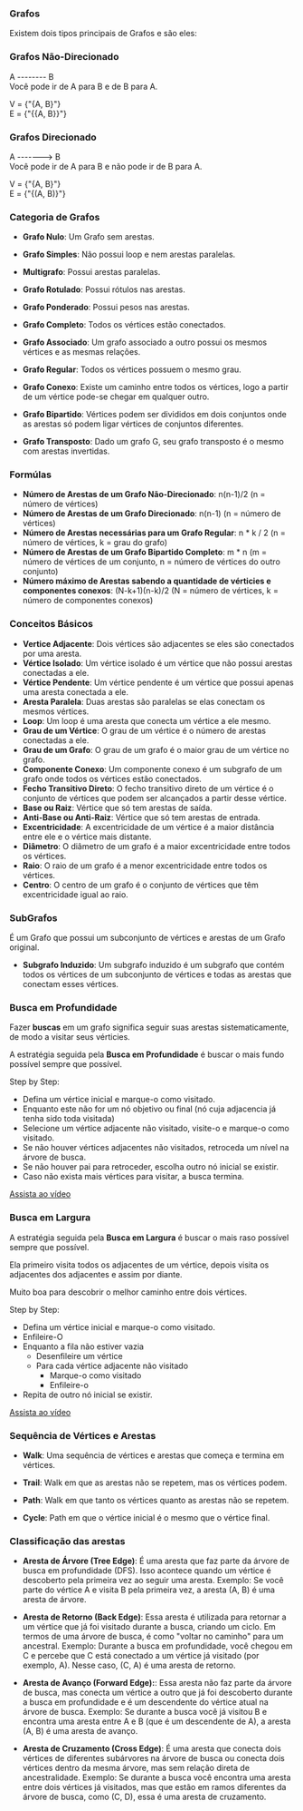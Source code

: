 ### Grafos

Existem dois tipos principais de Grafos e são eles:

### Grafos Não-Direcionado
<span>A -------- B</span>  
Você pode ir de A para B e de B para A.

V = {"{A, B}"}  
E = {"{{A, B}}"}

### Grafos Direcionado
<span>A -------> B</span>  
Você pode ir de A para B e não pode ir de B para A.

V = {"{A, B}"}  
E = {"{(A, B)}"}


### Categoria de Grafos

- **Grafo Nulo**: Um Grafo sem arestas.

- **Grafo Simples**: Não possui loop e nem arestas paralelas.

- **Multigrafo**: Possui arestas paralelas.

- **Grafo Rotulado**: Possui rótulos nas arestas.

- **Grafo Ponderado**: Possui pesos nas arestas.

- **Grafo Completo**: Todos os vértices estão conectados.

- **Grafo Associado**: Um grafo associado a outro possui os mesmos vértices e as mesmas relações.

- **Grafo Regular**: Todos os vértices possuem o mesmo grau.

- **Grafo Conexo**: Existe um caminho entre todos os vértices, logo a partir de um vértice pode-se chegar em qualquer outro.

- **Grafo Bipartido**: Vértices podem ser divididos em dois conjuntos onde as arestas só podem ligar vértices de conjuntos diferentes.

- **Grafo Transposto**: Dado um grafo G, seu grafo transposto é o mesmo com arestas invertidas.

### Formúlas

- **Número de Arestas de um Grafo Não-Direcionado**: n(n-1)/2 (n = número de vértices)
- **Número de Arestas de um Grafo Direcionado**: n(n-1) (n = número de vértices)
- **Número de Arestas necessárias para um Grafo Regular**: n * k / 2 (n = número de vértices, k = grau do grafo)
- **Número de Arestas de um Grafo Bipartido Completo**: m * n (m = número de vértices de um conjunto, n = número de vértices do outro conjunto)
- **Número máximo de Arestas sabendo a quantidade de vérticies e componentes conexos**: (N-k+1)(n-k)/2 (N = número de vértices, k = número de componentes conexos)

### Conceitos Básicos

- **Vertice Adjacente**: Dois vértices são adjacentes se eles são conectados por uma aresta.
- **Vértice Isolado**: Um vértice isolado é um vértice que não possui arestas conectadas a ele.
- **Vértice Pendente**: Um vértice pendente é um vértice que possui apenas uma aresta conectada a ele.
- **Aresta Paralela**: Duas arestas são paralelas se elas conectam os mesmos vértices.
- **Loop**: Um loop é uma aresta que conecta um vértice a ele mesmo.
- **Grau de um Vértice**: O grau de um vértice é o número de arestas conectadas a ele.
- **Grau de um Grafo**: O grau de um grafo é o maior grau de um vértice no grafo.
- **Componente Conexo**: Um componente conexo é um subgrafo de um grafo onde todos os vértices estão conectados.
- **Fecho Transitivo Direto**: O fecho transitivo direto de um vértice é o conjunto de vértices que podem ser alcançados a partir desse vértice.
- **Base ou Raiz**: Vértice que só tem arestas de saída.
- **Anti-Base ou Anti-Raiz**: Vértice que só tem arestas de entrada.
- **Excentricidade**: A excentricidade de um vértice é a maior distância entre ele e o vértice mais distante.
- **Diâmetro**: O diâmetro de um grafo é a maior excentricidade entre todos os vértices.
- **Raio**: O raio de um grafo é a menor excentricidade entre todos os vértices.
- **Centro**: O centro de um grafo é o conjunto de vértices que têm excentricidade igual ao raio.

### SubGrafos

É um Grafo que possui um subconjunto de vértices e arestas de um Grafo original.

- **Subgrafo Induzido**: Um subgrafo induzido é um subgrafo que contém todos os vértices de um subconjunto de vértices e todas as arestas que conectam esses vértices.

### Busca em Profundidade

Fazer **buscas** em um grafo significa seguir suas arestas sistematicamente, de modo a visitar seus vérticies.

A estratégia seguida pela **Busca em Profundidade** é buscar o mais fundo possível sempre que possível.

Step by Step:
- Defina um vértice inicial e marque-o como visitado.
- Enquanto este não for um nó objetivo ou final (nó cuja adjacencia já tenha sido toda visitada)
- Selecione um vértice adjacente não visitado, visite-o e marque-o como visitado. 
- Se não houver vértices adjacentes não visitados, retroceda um nível na árvore de busca.
- Se não houver pai para retroceder, escolha outro nó inicial se existir.
- Caso não exista mais vértices para visitar, a busca termina.

[Assista ao vídeo](https://www.youtube.com/watch?v=doH9o1sO-Cw&t=574s)

### Busca em Largura

A estratégia seguida pela **Busca em Largura** é buscar o mais raso possível sempre que possível.

Ela primeiro visita todos os adjacentes de um vértice, depois visita os adjacentes dos adjacentes e assim por diante.

Muito boa para descobrir o melhor caminho entre dois vértices.

Step by Step:
- Defina um vértice inicial e marque-o como visitado.
- Enfileire-O
- Enquanto a fila não estiver vazia
    - Desenfileire um vértice
    - Para cada vértice adjacente não visitado
        - Marque-o como visitado
        - Enfileire-o
- Repita de outro nó inicial se existir.

[Assista ao vídeo](https://www.youtube.com/watch?v=RNJxSV3BmcI)

### Sequência de Vértices e Arestas

- **Walk**: Uma sequência de vértices e arestas que começa e termina em vértices.

- **Trail**: Walk em que as arestas não se repetem, mas os vértices podem.

- **Path**: Walk em que tanto os vértices quanto as arestas não se repetem.

- **Cycle**: Path em que o vértice inicial é o mesmo que o vértice final.

### Classificação das arestas

- **Aresta de Árvore (Tree Edge)**: É uma aresta que faz parte da árvore de busca em profundidade (DFS). Isso acontece quando um vértice é descoberto pela primeira vez ao seguir uma aresta.
Exemplo: Se você parte do vértice A e visita B pela primeira vez, a aresta (A, B) é uma aresta de árvore.

- **Aresta de Retorno (Back Edge)**: Essa aresta é utilizada para retornar a um vértice que já foi visitado durante a busca, criando um ciclo. Em termos de uma árvore de busca, é como "voltar no caminho" para um ancestral.
Exemplo: Durante a busca em profundidade, você chegou em C e percebe que C está conectado a um vértice já visitado (por exemplo, A). Nesse caso, (C, A) é uma aresta de retorno.

- **Aresta de Avanço (Forward Edge):**: Essa aresta não faz parte da árvore de busca, mas conecta um vértice a outro que já foi descoberto durante a busca em profundidade e é um descendente do vértice atual na árvore de busca.
Exemplo: Se durante a busca você já visitou B e encontra uma aresta entre A e B (que é um descendente de A), a aresta (A, B) é uma aresta de avanço.

- **Aresta de Cruzamento (Cross Edge)**: É uma aresta que conecta dois vértices de diferentes subárvores na árvore de busca ou conecta dois vértices dentro da mesma árvore, mas sem relação direta de ancestralidade.
Exemplo: Se durante a busca você encontra uma aresta entre dois vértices já visitados, mas que estão em ramos diferentes da árvore de busca, como (C, D), essa é uma aresta de cruzamento.
